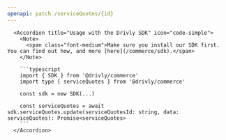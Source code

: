 ```yaml
---
openapi: patch /serviceQuotes/{id}
---
```


      <Accordion title="Usage with the Drivly SDK" icon="code-simple">
        <Note>
          <span class="font-medium">Make sure you install our SDK first. You can find out how, and more [here](/commerce/sdk).</span>
        </Note>

        ```typescript
        import { SDK } from '@drivly/commerce'
        import type { serviceQuotes } from '@drivly/commerce'

        const sdk = new SDK(...)

        const serviceQuotes = await sdk.serviceQuotes.update(serviceQuotesId: string, data: serviceQuotes): Promise<serviceQuotes>
        ```
      </Accordion>
